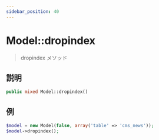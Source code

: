```yaml
---
sidebar_position: 40
---
```


# Model::dropindex

> dropindex メソッド

## 説明

```php
public mixed Model::dropindex()
```

## 例

```php title="Controller"
$model = new Model(false, array('table' => 'cms_news'));
$model->dropindex();
```
